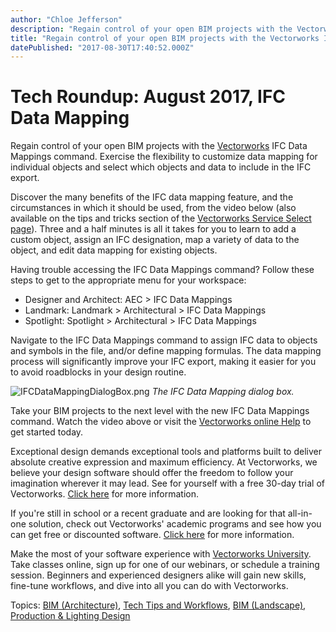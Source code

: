 ```yaml
---
author: "Chloe Jefferson"
description: "Regain control of your open BIM projects with the Vectorworks IFC Data Mappings command. "
title: "Regain control of your open BIM projects with the Vectorworks IFC Data Mappings command. " 
datePublished: "2017-08-30T17:40:52.000Z"
---
```

# Tech Roundup: August 2017, IFC Data Mapping

Regain control of your open BIM projects with the [Vectorworks](http://www.vectorworks.net/?utm%5Fcampaign=blog&utm%5Fsource=intext&utm%5Fmedium=planetvectorworks&utm%5Fcontent=techroundup0817) IFC Data Mappings command. Exercise the flexibility to customize data mapping for individual objects and select which objects and data to include in the IFC export. 

Discover the many benefits of the IFC data mapping feature, and the circumstances in which it should be used, from the video below (also available on the tips and tricks section of the [Vectorworks Service Select page](https://serviceselect.vectorworks.net/?utm%5Fcampaign=blog&utm%5Fsource=intext&utm%5Fmedium=planetvectorworks&utm%5Fcontent=techroundup0817)). Three and a half minutes is all it takes for you to learn to add a custom object, assign an IFC designation, map a variety of data to the object, and edit data mapping for existing objects.

Having trouble accessing the IFC Data Mappings command? Follow these steps to get to the appropriate menu for your workspace:

* Designer and Architect: AEC > IFC Data Mappings
* Landmark: Landmark > Architectural > IFC Data Mappings
* Spotlight: Spotlight > Architectural > IFC Data Mappings

Navigate to the IFC Data Mappings command to assign IFC data to objects and symbols in the file, and/or define mapping formulas. The data mapping process will significantly improve your IFC export, making it easier for you to avoid roadblocks in your design routine.

![IFCDataMappingDialogBox.png](https://blog.vectorworks.net/hs-fs/hubfs/Blog%20Images/170830_August%20Tech%20Roundup/IFCDataMappingDialogBox.png?width=1024&name=IFCDataMappingDialogBox.png) _The IFC Data Mapping dialog box._

Take your BIM projects to the next level with the new IFC Data Mappings command. Watch the video above or visit the [Vectorworks online Help](http://app-help.vectorworks.net/2017/eng/VW2017%5FGuide/IFC/Managing%5FIFC%5FData%5FMapping.htm?utm%5Fcampaign=blog&utm%5Fsource=intext&utm%5Fmedium=planetvectorworks&utm%5Fcontent=techroundup0817) to get started today.

Exceptional design demands exceptional tools and platforms built to deliver absolute creative expression and maximum efficiency. At Vectorworks, we believe your design software should offer the freedom to follow your imagination wherever it may lead. See for yourself with a free 30-day trial of Vectorworks. [Click here](https://www.vectorworks.net/trial/form) for more information.

If you're still in school or a recent graduate and are looking for that all-in-one solution, check out Vectorworks' academic programs and see how you can get free or discounted software. [Click here](https://www.vectorworks.net/en-US/education) for more information.

Make the most of your software experience with [Vectorworks University](https://university.vectorworks.net/). Take classes online, sign up for one of our webinars, or schedule a training session. Beginners and experienced designers alike will gain new skills, fine-tune workflows, and dive into all you can do with Vectorworks. 

 Topics: [BIM (Architecture)](https://blog.vectorworks.net/topic/bim-architecture), [Tech Tips and Workflows](https://blog.vectorworks.net/topic/tech-tips-and-workflows), [BIM (Landscape)](https://blog.vectorworks.net/topic/bim-landscape), [Production & Lighting Design](https://blog.vectorworks.net/topic/production-lighting-design) 

 